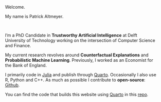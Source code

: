 ::: {.dynamic-text}
Welcome.

My name is Patrick Altmeyer.
:::

<br>

I’m a PhD Candidate in **Trustworthy Artificial Intelligence** at Delft University of Technology working on the intersection of Computer Science and Finance. 

My current research revolves around **Counterfactual Explanations** and **Probabilistic Machine Learning**. Previously, I worked as an Economist for the Bank of England.

I primarily code in [Julia](https://github.com/JuliaLang/julia){target="_blank"} and publish through [Quarto](https://github.com/quarto-dev){target="_blank"}. Occasionally I also use R, Python and C++. As much as possible I contribute to **open-source**: [Github](https://github.com/pat-alt){target="_blank"}.

You can find the code that builds this website using [Quarto](https://github.com/quarto-dev){target="_blank"} in this [repo](https://github.com/pat-alt/pat-alt.github.io){target="_blank"}.
